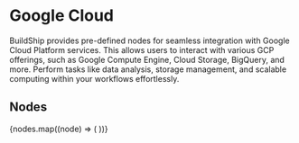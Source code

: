 
# Google Cloud

BuildShip provides pre-defined nodes for seamless integration with Google Cloud Platform services. This allows users to
interact with various GCP offerings, such as Google Compute Engine, Cloud Storage, BigQuery, and more. Perform tasks
like data analysis, storage management, and scalable computing within your workflows effortlessly.

## Nodes

<Cards num={3}>
  {nodes.map((node) => (
    <NodeCard
      key={node.meta.id}
      title={node.meta.name}
      image={node.meta.icon.url}
      href={`/showcase/google-cloud/${node.meta.id}`}
    />
  ))}
</Cards>
